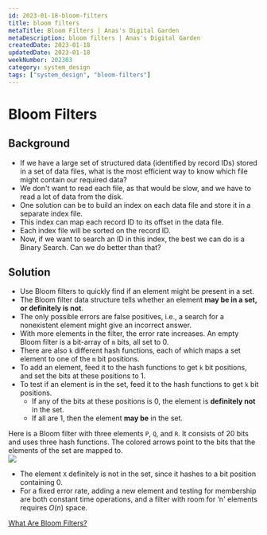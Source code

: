 ```yaml
---
id: 2023-01-18-bloom-filters
title: bloom filters
metaTitle: Bloom Filters | Anas's Digital Garden
metaDescription: bloom filters | Anas's Digital Garden
createdDate: 2023-01-18
updatedDate: 2023-01-18
weekNumber: 202303
category: system_design
tags: ["system_design", "bloom-filters"]
---
```


# Bloom Filters

## Background

- If we have a large set of structured data (identified by record IDs) stored in a set of data files, what is the most efficient way to know which file might contain our required data?
- We don't want to read each file, as that would be slow, and we have to read a lot of data from the disk.
- One solution can be to build an index on each data file and store it in a separate index file.
- This index can map each record ID to its offset in the data file.
- Each index file will be sorted on the record ID.
- Now, if we want to search an ID in this index, the best we can do is a Binary Search. Can we do better than that?

## Solution

- Use Bloom filters to quickly find if an element might be present in a set.
- The Bloom filter data structure tells whether an element **may be in a set, or definitely is not**.
- The only possible errors are false positives, i.e., a search for a nonexistent element might give an incorrect answer.
- With more elements in the filter, the error rate increases. An empty Bloom filter is a bit-array of `m` bits, all set to 0.
- There are also `k` different hash functions, each of which maps a set element to one of the `m` bit positions.
- To add an element, feed it to the hash functions to get `k` bit positions, and set the bits at these positions to 1.
- To test if an element is in the set, feed it to the hash functions to get `k` bit positions.
    - If any of the bits at these positions is 0, the element is **definitely not** in the set.
    - If all are 1, then the element **may be** in the set.

Here is a Bloom filter with three elements `P`, `Q`, and `R`. It consists of 20 bits and uses three hash functions. The colored arrows point to the bits that the elements of the set are mapped to.  
![](bloom_filters/Untitled.png)

- The element `X` definitely is not in the set, since it hashes to a bit position containing 0.
- For a fixed error rate, adding a new element and testing for membership are both constant time operations, and a filter with room for ‘n' elements requires *O*(*n*) space.

[What Are Bloom Filters?](https://www.youtube.com/watch?v=kfFacplFY4Y)
